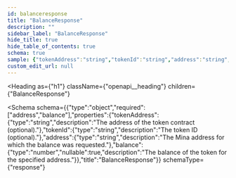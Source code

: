 ```yaml
---
id: balanceresponse
title: "BalanceResponse"
description: ""
sidebar_label: "BalanceResponse"
hide_title: true
hide_table_of_contents: true
schema: true
sample: {"tokenAddress":"string","tokenId":"string","address":"string","balance":0}
custom_edit_url: null
---
```



<Heading
  as={"h1"}
  className={"openapi__heading"}
  children={"BalanceResponse"}
>
</Heading>





<Schema
  schema={{"type":"object","required":["address","balance"],"properties":{"tokenAddress":{"type":"string","description":"The address of the token contract (optional)."},"tokenId":{"type":"string","description":"The token ID (optional)."},"address":{"type":"string","description":"The Mina address for which the balance was requested."},"balance":{"type":"number","nullable":true,"description":"The balance of the token for the specified address."}},"title":"BalanceResponse"}}
  schemaType={"response"}
>
  
</Schema>
            